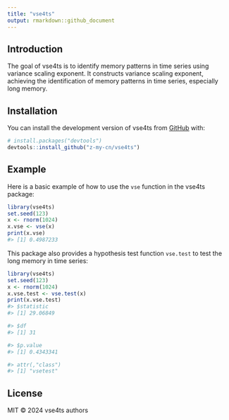 ```yaml
---
title: "vse4ts"
output: rmarkdown::github_document
---
```


<!-- badges: start -->

<!-- badges: end -->

## Introduction

The goal of vse4ts is to identify memory patterns in time series using variance scaling exponent. It constructs variance scaling exponent, achieving the identification of memory patterns in time series, especially long memory.

## Installation

You can install the development version of vse4ts from [GitHub](https://github.com/) with:

``` r
# install.packages("devtools")
devtools::install_github("z-my-cn/vse4ts")
```

## Example

Here is a basic example of how to use the `vse` function in the vse4ts package:

``` r
library(vse4ts)
set.seed(123)
x <- rnorm(1024)
x.vse <- vse(x)
print(x.vse)
#> [1] 0.4987233
```

This package also provides a hypothesis test function `vse.test` to test the long memory in time series:

``` r
library(vse4ts)
set.seed(123)
x <- rnorm(1024)
x.vse.test <- vse.test(x)
print(x.vse.test)
#> $statistic
#> [1] 29.06849

#> $df
#> [1] 31

#> $p.value
#> [1] 0.4343341

#> attr(,"class")
#> [1] "vsetest"
```

## License

MIT © 2024 vse4ts authors
